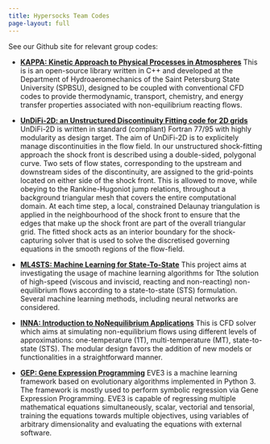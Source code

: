 ```yaml
---
title: Hypersocks Team Codes
page-layout: full
---
```


See our Github site for relevant group codes:

* **<a href=https://github.com/lkampoli/kappa>KAPPA: Kinetic Approach to Physical Processes in Atmospheres</a>**
This is is an open-source library written in C++ and developed at the
Department of Hydroaeromechanics of the Saint Petersburg State University
(SPBSU), designed to be coupled with conventional CFD codes to provide
thermodynamic, transport, chemistry, and energy transfer properties associated
with non-equilibrium reacting flows.

* **<a href=https://github.com/UnDiFi/UnDiFi-2D>UnDiFi-2D: an Unstructured Discontinuity Fitting code for 2D grids</a>**
UnDiFi-2D is written in standard (compliant) Fortran 77/95 with highly
modularity as design target.  The aim of UnDiFi-2D is to explicitely manage
discontinuities in the flow field. In our unstructured shock-fitting approach
the shock front is described using a double-sided, polygonal curve. Two sets of
flow states, corresponding to the upstream and downstream sides of the
discontinuity, are assigned to the grid-points located on either side of the
shock front. This is allowed to move, while obeying to the Rankine-Hugoniot
jump relations, throughout a background triangular mesh that covers the entire
computational domain. At each time step, a local, constrained Delaunay
triangulation is applied in the neighbourhood of the shock front to ensure that
the edges that make up the shock front are part of the overall triangular grid.
The fitted shock acts as an interior boundary for the shock-capturing solver
that is used to solve the discretised governing equations in the smooth regions
of the flow-field.

* **<a href=https://github.com/lkampoli/ML4STS>ML4STS: Machine Learning for State-To-State</a>**
This project aims at investigating the usage of machine learning algorithms for
Tthe solution of high-speed (viscous and inviscid, reacting and non-reacting)
non-equilibrium flows according to a state-to-state (STS) formulation. Several
machine learning methods, including neural networks are considered.

* **<a href=https://github.com/lkampoli/INNA>INNA: Introduction to NoNequilibrium Applications</a>**
This is CFD solver which aims at simulating non-equilibrium flows using
different levels of approximations: one-temperature (1T), multi-temperature
(MT), state-to-state (STS). The modular design favors the addition of new
models or functionalities in a straightforward manner.

* **<a href=https://github.com/lkampoli/Gene-Expression-Programming-GEP>GEP: Gene Expression Programming</a>**
EVE3 is a machine learning framework based on evolutionary algorithms
implemented in Python 3. The framework is mostly used to perform symbolic
regression via Gene Expression Programming. EVE3 is capable of regressing
multiple mathematical equations simultaneously, scalar, vectorial and
tensorial, training the equations towards multiple objectives, using variables
of arbitrary dimensionality and evaluating the equations with external
software.

